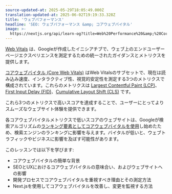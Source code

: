 ```yaml
---
source-updated-at: 2025-05-29T18:05:49.000Z
translation-updated-at: 2025-06-02T19:19:33.328Z
title: 'ウェブパフォーマンス'
headline: 'SEO: ウェブパフォーマンス &amp; コアウェブバイタル'
image: >-
  https://nextjs.org/api/learn-og?title=Web%20Performance%20&amp;%20Core%20Web%20Vitals&amp;chapter=16
---
```


[Web Vitals](https://web.dev/vitals/) は、Googleが作成したイニシアチブで、ウェブ上のエンドユーザーページエクスペリエンスを測定するための統一されたガイダンスとメトリクスを提供します。

[コアウェブバイタル (Core Web Vitals)](https://developers.google.com/search/blog/2020/11/timing-for-page-experience) はWeb Vitalsのサブセットで、現在は読み込み速度、インタラクティブ性、視覚的安定性を測定する3つのメトリクスで構成されています。これらのメトリクスは [Largest Contentful Paint (LCP)](/learn/seo/lcp)、[First Input Delay (FID)](/learn/seo/fid)、[Cumulative Layout Shift (CLS)](/learn/seo/cls) です。

これら3つのメトリクスで高いスコアを達成することで、ユーザーにとってよりスムーズなウェブサイト体験を提供できます。

各コアウェブバイタルメトリクスで低いスコアのウェブサイトは、Googleが検索アルゴリズムの[ランキング要素としてコアウェブバイタルを使用](https://developers.google.com/search/blog/2020/11/timing-for-page-experience)し始めたため、検索エンジンのランキングに影響を与えます。バイタルが低いと、ウェブトラフィックやビジネスに影響を及ぼす可能性があります。

このレッスンでは以下を学びます:

* コアウェブバイタルの簡単な背景
* SEOとUXにおけるコアウェブバイタルの意味合い、およびウェブサイトへの影響
* 開発プロセスでコアウェブバイタルを重視すべき理由とその測定方法
* Next.jsを使用してコアウェブバイタルを改善し、変更を監視する方法